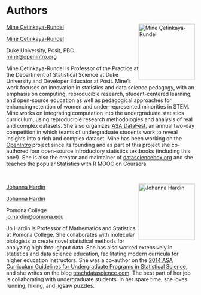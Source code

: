# Authors {.unnumbered .unlisted}

\vspace{-5mm}

::: {.authorinfo data-latex="{images/authors/mine.png}"}
::: {.content-visible when-format="html"}
![Mine Çetinkaya-Rundel](images/authors/mine.png){.cover alt="Mine Çetinkaya-Rundel" style="float: right;" width="150"} [Mine Çetinkaya-Rundel](http://mine-cr.com/)\
:::
::: {.content-visible when-format="pdf"}
[Mine Çetinkaya-Rundel](http://mine-cr.com/)\
:::
Duke University, Posit, PBC.\
[mine\@openintro.org](mailto:mine@openintro.org){.email}
:::

Mine Çetinkaya-Rundel is Professor of the Practice at the Department of Statistical Science at Duke University and Developer Educator at Posit.
Mine's work focuses on innovation in statistics and data science pedagogy, with an emphasis on computing, reproducible research, student-centered learning, and open-source education as well as pedagogical approaches for enhancing retention of women and under-represented minorities in STEM.
Mine works on integrating computation into the undergraduate statistics curriculum, using reproducible research methodologies and analysis of real and complex datasets.
She also organizes [ASA DataFest](https://ww2.amstat.org/education/datafest/), an annual two-day competition in which teams of undergraduate students work to reveal insights into a rich and complex dataset.
Mine has been working on the [OpenIntro](https://www.openintro.org/) project since its founding and as part of this project she co-authored four open-source introductory statistics textbooks (including this one!).
She is also the creator and maintainer of [datasciencebox.org](https://datasciencebox.org/) and she teaches the popular Statistics with R MOOC on Coursera.
\newline

<br>

::: {.authorinfo data-latex="{images/authors/jo.png}"}
::: {.content-visible when-format="html"}
![Johanna Hardin](images/authors/jo.png){.cover alt="Johanna Hardin" style="float: right;" width="150"} [Johanna Hardin](https://research.pomona.edu/johardin/)\
:::
::: {.content-visible when-format="pdf"}
[Johanna Hardin](https://research.pomona.edu/johardin/)\
:::
Pomona College\
[jo.hardin\@pomona.edu](mailto:jo.hardin@pomona.edu){.email}
:::

Jo Hardin is Professor of Mathematics and Statistics at Pomona College.
She collaborates with molecular biologists to create novel statistical methods for analyzing high throughput data.
She has also worked extensively in statistics and data science education, facilitating modern curricula for higher education instructors.
She was a co-author on the [2014 ASA Curriculum Guidelines for Undergraduate Programs in Statistical Science](https://www.amstat.org/asa/education/Curriculum-Guidelines-for-Undergraduate-Programs-in-Statistical-Science.aspx), and she writes on the blog [teachdatascience.com](https://teachdatascience.com/).
The best part of her job is collaborating with undergraduate students.
In her spare time, she loves running, hiking, and jigsaw puzzles.
